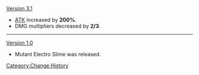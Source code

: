 [[Version 3.1]]
* [[ATK]] increased by '''200%'''.
* DMG multipliers decreased by '''2/3'''.
----
[[Version 1.0]]
* Mutant Electro Slime was released.
<noinclude>[[Category:Change History]]</noinclude>